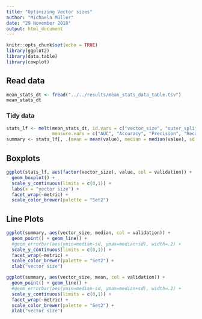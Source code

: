 ```yaml
---
title: "Optimizing Vector sizes"
author: "Michaela Müller"
date: "29 November 2018"
output: html_document
---
```


```r
knitr::opts_chunk$set(echo = TRUE)
library(ggplot2)
library(data.table)
library(cowplot)
```

## Read data
```r
mean_stats_dt <- fread("../../results/mean_stats_data_table.tsv")
mean_stats_dt
```

### Tidy data
```r
stats_lf <- melt(mean_stats_dt, id.vars = c("vector_size", "outer_split", "validation"),
                 measure.vars = c("AUC", "Accuracy", "Precision", "Recall"), variable.name = "metric")
summary <- stats_lf[, .(mean = mean(value), median = median(value), sd = sd(value)), by = c("vector_size", "metric", "validation")]
```

## Boxplots

```r
ggplot(stats_lf, aes(factor(vector_size), value, col = validation)) +
  geom_boxplot() + 
  scale_y_continuous(limits = c(0,1)) +
  labs(x = "vector size") +
  facet_wrap(~metric) +
  scale_color_brewer(palette = "Set2")
```

## Line Plots
```r
ggplot(summary, aes(vector_size, median, col = validation)) +
  geom_point() + geom_line() +
  #geom_errorbar(aes(ymin=median-sd, ymax=median+sd), width=.2) +
  scale_y_continuous(limits = c(0,1)) +
  facet_wrap(~metric) +
  scale_color_brewer(palette = "Set2") +
  xlab("vector size")

ggplot(summary, aes(vector_size, mean, col = validation)) +
  geom_point() + geom_line() +
  #geom_errorbar(aes(ymin=median-sd, ymax=median+sd), width=.2) +
  scale_y_continuous(limits = c(0,1)) +
  facet_wrap(~metric) +
  scale_color_brewer(palette = "Set2") +
  xlab("vector size")
```
